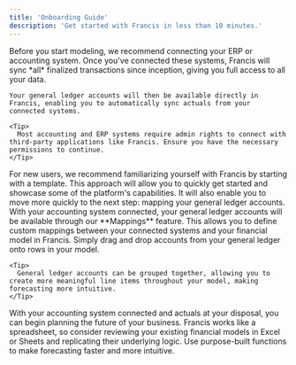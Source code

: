 ```yaml
---
title: 'Onboarding Guide'
description: 'Get started with Francis in less than 10 minutes.'
---
```


<Steps>
  <Step title="Connect your accounting system">
    Before you start modeling, we recommend connecting your ERP or accounting system. Once you've connected these systems, Francis will sync *all* finalized transactions since inception, giving you full access to all your data.

    Your general ledger accounts will then be available directly in Francis, enabling you to automatically sync actuals from your connected systems.

    <Tip>
      Most accounting and ERP systems require admin rights to connect with third-party applications like Francis. Ensure you have the necessary permissions to continue.
    </Tip>
  </Step>

  <Step title="Create your model">
    For new users, we recommend familiarizing yourself with Francis by starting with a template. This approach will allow you to quickly get started and showcase some of the platform's capabilities. It will also enable you to move more quickly to the next step: mapping your general ledger accounts.
  </Step>

  <Step title="Map your general ledger">
    With your accounting system connected, your general ledger accounts will be available through our **Mappings** feature. This allows you to define custom mappings between your connected systems and your financial model in Francis. Simply drag and drop accounts from your general ledger onto rows in your model.

    <Tip>
      General ledger accounts can be grouped together, allowing you to create more meaningful line items throughout your model, making forecasting more intuitive.
    </Tip>
  </Step>

  <Step title="Start planning">
    With your accounting system connected and actuals at your disposal, you can begin planning the future of your business. Francis works like a spreadsheet, so consider reviewing your existing financial models in Excel or Sheets and replicating their underlying logic. Use purpose-built functions to make forecasting faster and more intuitive.
  </Step>
</Steps>